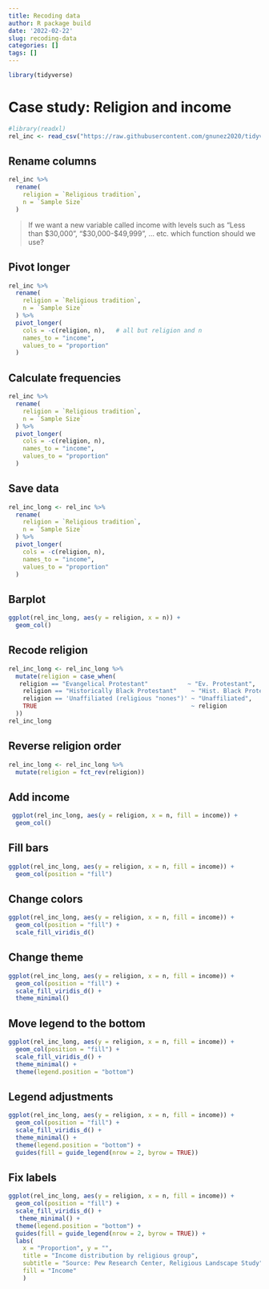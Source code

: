 ```yaml
---
title: Recoding data
author: R package build
date: '2022-02-22'
slug: recoding-data
categories: []
tags: []
---
```

```r
library(tidyverse)
```

# Case study: Religion and income
```r
#library(readxl)
rel_inc <- read_csv("https://raw.githubusercontent.com/gnunez2020/tidyverse/main/relig-income.csv")
```

## Rename columns
```r
rel_inc %>%
  rename( 
    religion = `Religious tradition`, 
    n = `Sample Size` 
  )
```
>
If we want a new variable called income with levels such as "Less than $30,000", "$30,000-$49,999", ... etc. which function should we use?

## Pivot longer
```r
rel_inc %>%
  rename(
    religion = `Religious tradition`,
    n = `Sample Size`
  ) %>%
  pivot_longer( 
    cols = -c(religion, n),   # all but religion and n 
    names_to = "income",  
    values_to = "proportion" 
  )
```

## Calculate frequencies
```r
rel_inc %>%
  rename(
    religion = `Religious tradition`,
    n = `Sample Size`
  ) %>%
  pivot_longer(
    cols = -c(religion, n), 
    names_to = "income", 
    values_to = "proportion"
  ) 
```

## Save data
```r
rel_inc_long <- rel_inc %>% 
  rename(
    religion = `Religious tradition`,
    n = `Sample Size`
  ) %>%
  pivot_longer(
    cols = -c(religion, n), 
    names_to = "income", 
    values_to = "proportion"
  ) 
```

## Barplot
```r
ggplot(rel_inc_long, aes(y = religion, x = n)) +
  geom_col()
```

## Recode religion
```r
rel_inc_long <- rel_inc_long %>%
  mutate(religion = case_when(
   religion == "Evangelical Protestant"           ~ "Ev. Protestant",
    religion == "Historically Black Protestant"    ~ "Hist. Black Protestant",
    religion == 'Unaffiliated (religious "nones")' ~ "Unaffiliated",
    TRUE                                           ~ religion
  ))
rel_inc_long
```

## Reverse religion order
```r
rel_inc_long <- rel_inc_long %>%
  mutate(religion = fct_rev(religion))
```

## Add income
```r
 ggplot(rel_inc_long, aes(y = religion, x = n, fill = income)) + 
  geom_col()
```

## Fill bars
```r
ggplot(rel_inc_long, aes(y = religion, x = n, fill = income)) +
  geom_col(position = "fill")
```

## Change colors
```r
ggplot(rel_inc_long, aes(y = religion, x = n, fill = income)) +
  geom_col(position = "fill") +
  scale_fill_viridis_d()
```

## Change theme
```r
ggplot(rel_inc_long, aes(y = religion, x = n, fill = income)) +
  geom_col(position = "fill") +
  scale_fill_viridis_d() +
  theme_minimal()
```

## Move legend to the bottom
```r
ggplot(rel_inc_long, aes(y = religion, x = n, fill = income)) +
  geom_col(position = "fill") +
  scale_fill_viridis_d() +
  theme_minimal() +
  theme(legend.position = "bottom")
```

## Legend adjustments
```r
ggplot(rel_inc_long, aes(y = religion, x = n, fill = income)) +
  geom_col(position = "fill") +
  scale_fill_viridis_d() +
  theme_minimal() +
  theme(legend.position = "bottom") +
  guides(fill = guide_legend(nrow = 2, byrow = TRUE))
```

## Fix labels
```r
ggplot(rel_inc_long, aes(y = religion, x = n, fill = income)) +
  geom_col(position = "fill") +
  scale_fill_viridis_d() +
   theme_minimal() +
  theme(legend.position = "bottom") +
  guides(fill = guide_legend(nrow = 2, byrow = TRUE)) +
  labs(
    x = "Proportion", y = "", 
    title = "Income distribution by religious group", 
    subtitle = "Source: Pew Research Center, Religious Landscape Study", 
    fill = "Income" 
    )
```



